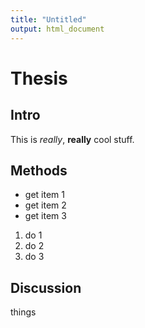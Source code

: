 ```yaml
---
title: "Untitled"
output: html_document
---
```


# Thesis

## Intro
This is *really*, **really** cool stuff.

## Methods

- get item 1
- get item 2
- get item 3

1. do 1
1. do 2
1. do 3

## Discussion
things